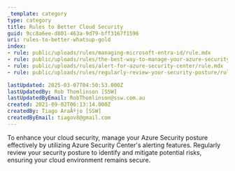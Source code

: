 ```yaml
---
_template: category
type: category
title: Rules to Better Cloud Security
guid: 9cc8a6ee-d801-463a-9d79-bff3167f1596
uri: rules-to-better-whatsup-gold
index:
- rule: public/uploads/rules/managing-microsoft-entra-id/rule.mdx
- rule: public/uploads/rules/the-best-way-to-manage-your-azure-security-posture/rule.mdx
- rule: public/uploads/rules/alert-for-azure-security-center/rule.mdx
- rule: public/uploads/rules/regularly-review-your-security-posture/rule.mdx

lastUpdated: 2025-03-07T04:50:53.000Z
lastUpdatedBy: Rob Thomlinson [SSW]
lastUpdatedByEmail: RobThomlinson@ssw.com.au
created: 2021-09-02T06:13:14.000Z
createdBy: Tiago AraÃºjo [SSW]
createdByEmail: tiagov8@gmail.com
---
```


To enhance your cloud security, manage your Azure Security posture effectively by utilizing Azure Security Center's alerting features. Regularly review your security posture to identify and mitigate potential risks, ensuring your cloud environment remains secure.
